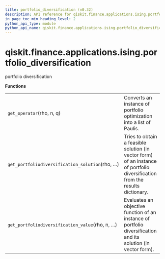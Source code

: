 ```yaml
---
title: portfolio_diversification (v0.32)
description: API reference for qiskit.finance.applications.ising.portfolio_diversification in qiskit v0.32
in_page_toc_min_heading_level: 2
python_api_type: module
python_api_name: qiskit.finance.applications.ising.portfolio_diversification
---
```


<span id="module-qiskit.finance.applications.ising.portfolio_diversification" />

<span id="qiskit-finance-applications-ising-portfolio-diversification" />

# qiskit.finance.applications.ising.portfolio\_diversification

portfolio diversification

**Functions**

|                                                 |                                                                                                                               |
| ----------------------------------------------- | ----------------------------------------------------------------------------------------------------------------------------- |
| `get_operator`(rho, n, q)                       | Converts an instance of portfolio optimization into a list of Paulis.                                                         |
| `get_portfoliodiversification_solution`(rho, …) | Tries to obtain a feasible solution (in vector form) of an instance of portfolio diversification from the results dictionary. |
| `get_portfoliodiversification_value`(rho, n, …) | Evaluates an objective function of an instance of portfolio diversification and its solution (in vector form).                |

